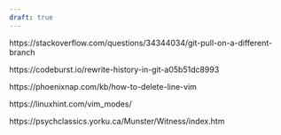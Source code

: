 ```yaml
---
draft: true
---
```


https://stackoverflow.com/questions/34344034/git-pull-on-a-different-branch

https://codeburst.io/rewrite-history-in-git-a05b51dc8993

https://phoenixnap.com/kb/how-to-delete-line-vim

https://linuxhint.com/vim_modes/

https://psychclassics.yorku.ca/Munster/Witness/index.htm

